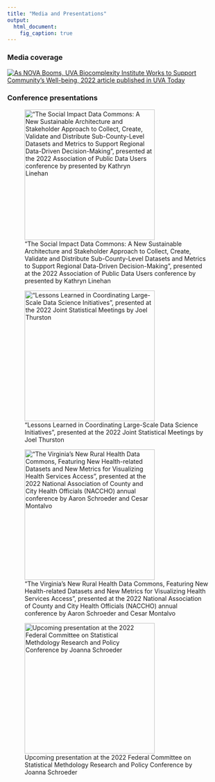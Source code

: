 ```yaml
---
title: "Media and Presentations"
output:
  html_document:
    fig_caption: true
---
```


### Media coverage

[![As NOVA Booms, UVA Biocomplexity Institute Works to Support Community's Well-being, 2022 article published in UVA Today](img/media-uvatoday.png)](https://news.virginia.edu/content/nova-booms-uva-biocomplexity-institute-works-support-communitys-well-being)

### Conference presentations

!["The Social Impact Data Commons: A New Sustainable Architecture and Stakeholder Approach to Collect, Create, Validate and Distribute Sub-County-Level Datasets and Metrics to Support Regional Data-Driven Decision-Making", presented at the 2022 Association of Public Data Users conference by presented by Kathryn Linehan](img/media-apdulogo.png){width="300px"}


!["Lessons Learned in Coordinating Large-Scale Data Science Initiatives", presented at the 2022 Joint Statistical Meetings by Joel Thurston](img/media-jsmlogo.png){width="300px"}


!["The Virginia’s New Rural Health Data Commons, Featuring New Health-related Datasets and New Metrics for Visualizing Health Services Access", presented at the 2022 National Association of County and City Health Officials (NACCHO) annual conference by Aaron Schroeder and Cesar Montalvo](img/media-nacchologo.png){width="300px"}


![Upcoming presentation at the 2022 Federal Committee on Statistical Methdology Research and Policy Conference by Joanna Schroeder](img/media-fcsmlogo.jpeg){width="300px"}


